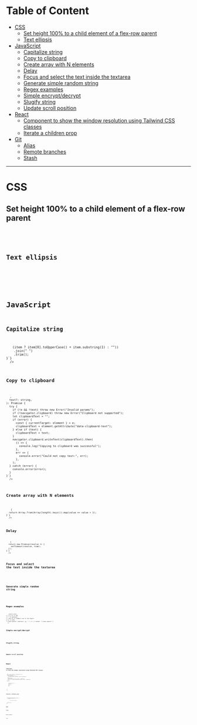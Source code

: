 # Table of Content

- [CSS](#css)
  - [Set height 100% to a child element of a flex-row parent](#set-height-100-to-a-child-element-of-a-flex-row-parent)
  - [Text ellipsis](#text-ellipsis)
- [JavaScript](#javascript)
  - [Capitalize string](#capitalize-string)
  - [Copy to clipboard](#copy-to-clipboard)
  - [Create array with N elements](#create-array-with-n-elements)
  - [Delay](#delay)
  - [Focus and select the text inside the textarea](#focus-and-select-the-text-inside-the-textarea)
  - [Generate simple random string](#generate-simple-random-string)
  - [Regex examples](#regex-examples)
  - [Simple encrypt/decrypt](#simple-encrypt-decrypt)
  - [Slugify string](#slugify-string)
  - [Update scroll position](#update-scroll-position)
- [React](#react)
  - [Component to show the window resolution using Tailwind CSS classes](#component-to-show-the-window-resolution-using-tailwind-css-classes)
  - [Iterate a children prop](#iterate-a-children-prop)
- [Git](#git)
  - [Alias](#alias)
  - [Remote branches](#remote-branches)
  - [Stash](#stash)

---

# CSS

## Set height 100% to a child element of a flex-row parent

<Collapsible>
  <Code
    language="css"
    fileName="Set height 100% to a child element of flex-row parent"
    code={`.parent{
  align-items: stretch;
}
// or
.child{
  align-self: stretch;
}`}
  />
</Collapsible>

## Text ellipsis

<Collapsible>
  <Code
    language="css"
    fileName="Text ellipsis"
    code={`.ellipsis{
  text-overflow: ellipsis;
  white-space: nowrap;
  overflow: hidden;
}`}
  />
</Collapsible>

# JavaScript

## Capitalize string

<Collapsible>
  <Code
    language="typescript"
    fileName="Capitalize string"
    code={`function convertToCapitalLetter(str: string): string {
  return str
    .toLowerCase()
    .split(" ")
    .map(item => (item ? item[0].toUpperCase() + item.substring(1) : ""))
    .join(" ")
    .trim();
}`}
  />
</Collapsible>

## Copy to clipboard

<Collapsible>
  <Code
    language="typescript"
    fileName="Copy to clipboard"
    code={`async function copyToClipboard(
  e?: Record<string, any>,
  text?: string,
): Promise<any> {
  try {
    if (!e && !text) throw new Error("Invalid params");
    if (!navigator.clipboard) throw new Error("Clipboard not supported");
    let clipboardText = "";
    if (error) {
      const { currentTarget: element } = e;
      clipboardText = element.getAttribute("data-clipboard-text");
    } else if (text) {
      clipboardText = text;
    }
    navigator.clipboard.writeText(clipboardText).then(
      () => {
        console.log("Copying to clipboard was successful");
      },
      err => {
        console.error("Could not copy text:", err);
      },
    );
  } catch (error) {
    console.error(error);
  }
}`}
  />
</Collapsible>

## Create array with N elements

<Collapsible>
  <Code
    language="typescript"
    fileName="Create array with N elements"
    code={`function createArray(length: number): Array<number> {
  return Array.from(Array(length).keys()).map(value => value + 1);
}`}
  />
</Collapsible>

## Delay

<Collapsible>
  <Code
    language="typescript"
    fileName="Delay"
    code={`function delay(time: number): Promise<any> {
  return new Promise(resolve => {
    setTimeout(resolve, time);
  });
}`}
  />
</Collapsible>

## Focus and select the text inside the textarea

<Collapsible>
  <Code
    language="typescript"
    fileName="Delay"
    code={`const element = document.getElementById('my-textarea');
element.focus();
element.select();`}
  />
</Collapsible>

## Generate simple random string

<Collapsible>
  <Code
    language="javascript"
    fileName="Delay"
    code={`function makeSimpleRandomString(length) {
  let result = "";
  const characters = "ABCDEFGHIJKLMNOPQRSTUVWXYZabcdefghijklmnopqrstuvwxyz0123456789";
  const charactersLength = characters.length;
  for (var i = 0; i < length; i++) {
    result += characters.charAt(Math.floor(Math.random() * charactersLength));
  }
  return result;
}`}
  />
</Collapsible>

## Regex examples

<Collapsible>
  <Code
    language="javascript"
    fileName="Regex examples"
    code={`function escapeRegExp(text: string): string {
  return text.replace(/[-[\]{}()*+?.,\\^$|#\s]/g, "\\$&");
}
const replacement = "my";
"my string my string".replace(new RegExp(escapeRegExp(replacement), "g"), "your");
// output: "your string your string"
// -----
// /^(sm:|md:|lg:|xl:)?(tw-my-|tw-mx-|tw-mt-|tw-mb-)\d{1,2}$/
// ^ => starts with
// (x,y,z) => OR
// ? => optional
// /d{1,2} => numbers one or two digits
// $ => ends
"i have spaces".replace(/ /g, "-") => // output: "i-have-spaces"`}
  />
</Collapsible>

## Simple encrypt/decrypt

<Collapsible>
  <Code
    language="typescript"
    fileName="Simple encrypt/decrypt"
    code={`const { AES, enc } = require('crypto-js');
const { CRYPTO_KEY } = process.env;
function encrypt(str) {
  return AES.encrypt(str, CRYPTO_KEY).toString();
}
function decrypt(str) {
  const bytes = AES.decrypt(str, CRYPTO_KEY);
  return bytes.toString(enc.Utf8);
}`}
  />
</Collapsible>

## Slugify string

<Collapsible>
  <Code
    language="typescript"
    fileName="Slugify string"
    code={`function generateSlug(str: string): string {
  let result = str.replace(/^\s+|\s+$/g, "").toLowerCase();
  // remove accents, swap ñ for n, etc
  const FROM = "àáäâèéëêìíïîòóöôùúüûñç·/_,:;";
  const TO = "aaaaeeeeiiiioooouuuunc------";
  for (let i = 0, l = FROM.length; i < l; i += 1) {
    result = result.replace(new RegExp(FROM.charAt(i), "g"), TO.charAt(i));
  }
  result = result
    .replace(/[^a-z0-9 -]/g, "") // remove invalid chars
    .replace(/\s+/g, "-") // collapse whitespace and replace by -
    .replace(/-+/g, "-"); // collapse dashes
  return result;
}`}
  />
</Collapsible>

## Update scroll position

<Collapsible>
  <Code
    language="typescript"
    fileName="Update scroll position"
    code={`function scroll(position: number): void {
  document.getElementById("__next").scrollTop = position;
  document.documentElement.scrollTop = position;
  document.body.scrollTop = position;
  window.scroll({ top: position, behavior: "smooth" });
}`}
  />
</Collapsible>

# React

## Component to show the window resolution using Tailwind CSS classes

<Collapsible>
  <Code
    language="jsx"
    fileName="Component to show the window resolution using Tailwind CSS classes"
    code={`import { useState, useLayoutEffect } from 'react';
const WindowSize = () => {
  const [size, setSize] = useState([0, 0]);
  useLayoutEffect(() => {
    const updateSize = () => {
      setSize([window.innerWidth, window.innerHeight]);
    };
    updateSize();
    window.addEventListener('resize', updateSize);
    return () => window.removeEventListener('resize', updateSize);
  }, []);
  return (
    <div className="root">
      <span>{size.join('x')} | </span>
      <span className="inline-block sm:hidden">mobile</span>{' '}
      <span className="hidden sm:inline-block md:hidden">sm</span>{' '}
      <span className="hidden md:inline-block lg:hidden">md</span>{' '}
      <span className="hidden lg:inline-block">lg</span>
      <style jsx>
        {\`
          .root {
            background-color: rgba(0, 0, 0, 0.5);
            bottom: 0;
            color: white;
            font-weight: bold;
            left: 0;
            padding: 10px;
            position: fixed;
          }
        \`}
      </style>
    </div>
  );
};`}
  />
</Collapsible>

## Iterate a children prop

<Collapsible>
  <Code
    language="jsx"
    fileName="Iterate a children prop"
    code={`<ul>
  {React.Children.map(children, child => {
    if (child.props.myProp === 'x') {
      return (
        <li>
          <span className="tw-font-bold tw-mr-1">☑</span>
          <span className="tw-line-through tw-italic tw-opacity-75">
            {child.props.children}
          </span>
        </li>
      );
    }
    return child;
  })}
</ul>`}
  />
</Collapsible>

# Git

## Alias

<Collapsible>
  <Code
    language="bash"
    fileName="Alias"
    code={`# superlog
git config --global alias.superlog "log --graph --abbrev-commit --decorate --date=relative --format=format:'%C(bold blue)%h%C(reset) - %C(bold green)(%ar)%C(reset) %C(white)%s%C(reset) %C(dim white)- %an%C(reset)%C(bold yellow)%d%C(reset)' --all"
# alias with parameters
git config --global alias.pt-pull '!f() { git checkout development; git pull; git checkout task/PTRAK-$1; git pull; git merge development; }; f'`}
  />
</Collapsible>

## Remote branches

<Collapsible>
  <Code
    language="bash"
    fileName="Remote branches"
    code={`# show remote branches
git remote -v
# prune remote branches list
git remote update origin --prune`}
  />
</Collapsible>

## Stash

<Collapsible>
  <Code
    language="bash"
    fileName="Stash"
    code={`# Save a stash
git stash
# Restore all changes of the last stash
git stash apply
# Show all specific stash changes
git stash show stash@{0} -u
# Delete a specific stash
git stash drop -q stash@{0}
# Show all saved stashes
git stash list
# Restore all changes of a specific stash
git stash apply stash@{0}`}
  />
</Collapsible>
